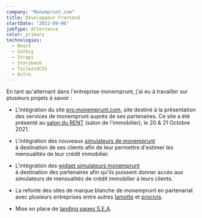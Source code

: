 ```yaml
---
company: "Monemprunt.com"
title: Développeur Frontend
startDate: "2022-09-06"
jobType: Alternance
color: primary
technologies:
  - React
  - Gatbsy
  - Strapi
  - Storybook
  - TailwindCSS
  - Astro
---
```


En tant qu'alternant dans l'entreprise monemprunt, j'ai eu à travailler sur plusieurs projets à savoir :

- L'intégration du site [pro.monemprunt.com](https://pro.monemprunt.com),
  site destiné à la présentation des services de monemprunt auprès de ses partenaires.
  Ce site a été présenté au [salon du RENT](https://www.rent.immo/salon-rent/) (salon de l'immobilier), le 20 &amp; 21 Octobre 2021.

- L'intégration des nouveaux [simulateurs de monemprunt](https://www.monemprunt.com/simulation-emprunt-immobilier/calcul-mensualites-credit-immobilier/)  
  à destination de ses clients afin de leur permettre d'estimer les mensualités de leur crédit immobilier.

- L'intégration des [widget simulateurs monemprunt](https://wai-mec-demo.netlify.app/)  
  à destination des partenaires afin qu'ils puissent donner accès aux simulateurs de mensualités de crédit immobilier à leurs clients.

- La refonte des sites de marque blanche de monemprunt en partenariat avec plusieurs entreprises entre autres [lamotte](https://lamotte-financement.fr/) et [procivis](procivis-credit.fr/).

- Mise en place de [landing pages S.E.A](https://www.monemprunt.com/landing/pourquoi-un-courtier-en-ligne/).
